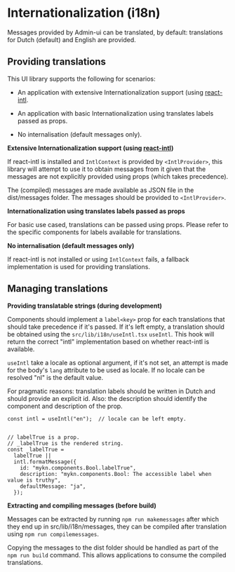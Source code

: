 
<Meta title="Manual/Internationalization"/>

# Internationalization (i18n)

Messages provided by Admin-ui can be translated, by default: translations for Dutch (default) and English are provided.

## Providing translations

This UI library supports the following for scenarios:

- An application with extensive Internationalization support
  (using [react-intl](https://formatjs.io/docs/react-intl/).

- An application with basic Internationalization using translates labels
  passed as props.

- No internalisation (default messages only).

**Extensive Internationalization support (using [react-intl](https://formatjs.io/docs/react-intl/))**

If react-intl is installed and `IntlContext` is provided by `<IntlProvider>`, this library will attempt to use it to
obtain messages from it given that the messages are not explicitly provided using props (which takes precedence).

The (compiled) messages are made available as JSON file in the dist/messages folder. The messages should be provided to
`<IntlProvider>`.


**Internationalization using translates labels passed as props**

For basic use cased, translations can be passed using props. Please refer to the specific components for labels
available for translations.


**No internalisation (default messages only)**

If react-intl is not installed or using `IntlContext` fails, a fallback implementation is used for providing translations.


## Managing translations

**Providing translatable strings (during development)**

Components should implement a `label<key>` prop for each translations that should take precedence if it's passed. If
it's left empty, a translation should be obtained using the `src/lib/i18n/useIntl.tsx` `useIntl`. This hook will return
the correct "intl" implementation based on whether react-intl is available.

`useIntl` take a locale as optional argument, if it's not set, an attempt is made for the body's `lang` attribute to be
 used as locale. If no locale can be resolved "nl" is the default  value.

 For pragmatic reasons: translation labels should be written in Dutch and should provide an explicit id. Also: the
 description should identify the component and description of the prop.

```tsx
const intl = useIntl("en");  // locale can be left empty.


// labelTrue is a prop.
// _labelTrue is the rendered string.
const _labelTrue =
  labelTrue ||
  intl.formatMessage({
    id: "mykn.components.Bool.labelTrue",
    description: "mykn.components.Bool: The accessible label when value is truthy",
    defaultMessage: "ja",
  });
```

**Extracting and compiling messages (before build)**

Messages can be extracted by running `npm run makemessages` after which they end up in src/lib/i18n/messages, they can
be compiled after translation using `npm run compilemessages`.

Copying the messages to the dist folder should be handled as part of the `npm run build` command. This allows
applications to consume the compiled translations.
